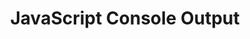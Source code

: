 ---
id: "web_easy_mc_012"
questionType: "MULTIPLE_CHOICE"
title: "JavaScript Console Output"
description: "Which method outputs messages to the browser console?"
difficulty: "EASY"
category: "Web Development"
options:
  - "print()"
  - "console.log()"
  - "echo()"
  - "write()"
correctAnswer: 1
---